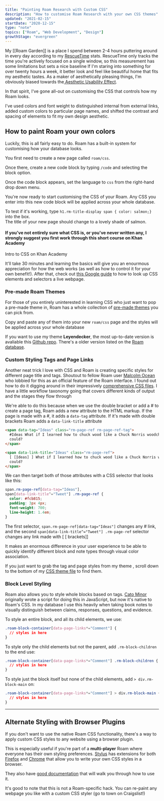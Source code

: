 ```yaml
---
title: "Painting Roam Research with Custom CSS"
description: "How to customise Roam Research with your own CSS themes"
updated: "2021-02-15"
startDate: "2020-12-15"
type: "note"
topics: ["Roam", "Web Development", "Design"]
growthStage: "evergreen"
---
```


<IntroParagraph>

My [[Roam Garden]] is a place I spend between 2-4 hours puttering around in every day according to my <a href="https://www.rescuetime.com/">RescueTime</a> stats. <Footnote idName={1}>RescueTime only tracks the time you're actively focused on a single window, so this measurement has some limitations but sets a nice baseline</Footnote> If I'm staring into something for over twenty hours a week, it better look and
feel like beautiful home that fits my aesthetic tastes. As a maker of aesthetically pleasing things, I'm obviously biased towards the<a href="https://en.wikipedia.org/wiki/Aesthetic%E2%80%93usability_effect">
Aesthetic Usability Effect</a>.

</IntroParagraph>

<BasicImage
  showalt
  width="580px"
  alt="A bar graph of the hours I spend in Roam on a typical week"
  src="https://res.cloudinary.com/dg3gyk0gu/image/upload/c_scale,w_580/v1590188743/maggieappleton.com/notes/roamhours.png"
/>

In that spirit, I've gone all-out on customising the CSS that controls how my Roam looks.

I've used colors and font weight to distinguished internal from external links, added custom colors to particular page names, and shifted the contrast and spacing of elements to fit my own design aesthetic.

<ImageFrame
  width="1100px"
  alt="A screen capture of my visual styling system in Roam"
  src="https://res.cloudinary.com/dg3gyk0gu/image/upload/c_scale,w_1720/v1590188713/maggieappleton.com/notes/roam_theme_maggie.png"
/>

## How to paint Roam your own colors

Luckily, this is all fairly easy to do. Roam has a built-in system for
customising how your database looks.

You first need to create a new page called `roam/css`.

<ImageFrame
  width="840px"
  alt="The roam search bar with roam/css entered"
  src="https://res.cloudinary.com/dg3gyk0gu/image/upload/c_scale,f_auto,q_auto:good,w_840/v1607173029/maggieappleton.com/notes/roam-garden/Screenshot_2020-12-05_at_12.47.43.png"
/>

Once there, create a new code block by typing `/code` and selecting the block option.

<ImageFrame
  width="840px"
  alt="Entering /code into the empty page"
  src="https://res.cloudinary.com/dg3gyk0gu/image/upload/c_scale,f_auto,q_auto:good,w_840/v1607173035/maggieappleton.com/notes/roam-garden/Screenshot_2020-12-05_at_12.48.46.png"
/>

Once the code block appears, set the language to `css` from the right-hand drop down menu.

<ImageFrame
  width="840px"
  alt="Selecting the code option from the code block dropdown menu"
  src="https://res.cloudinary.com/dg3gyk0gu/image/upload/c_scale,f_auto,q_auto:good,w_1200/v1607173038/maggieappleton.com/notes/roam-garden/Screenshot_2020-12-05_at_12.48.56.png"
/>

You're now ready to start customising the CSS of your Roam. Any CSS you enter into this new code block will be applied across your whole database.

To test if it's working, type `h1.rm-title-display span { color: salmon;}` into the box.  
The title of your new page should change to a lovely shade of salmon.

<ImageFrame
  width="840px"
  alt="The page title changing to the color salmon"
  src="https://res.cloudinary.com/dg3gyk0gu/image/upload/c_scale,f_auto,q_auto:good,w_1200/v1607173750/maggieappleton.com/notes/roam-garden/Screenshot_2020-12-05_at_13.09.01.png"
/>

<SimpleCard>

#### If you've not entirely sure what CSS is, or you've never written any, I strongly suggest you first work through this short course on Khan Academy

<ButtonLink href="https://www.khanacademy.org/computing/computer-programming/html-css/intro-to-css/pt/css-basics">
  Intro to CSS on Khan Academy
</ButtonLink>

It'll take 30 minutes and learning the basics will give you an enourmous
appreciation for how the web works (as well as how to control it for your own
benefit!). After that, check out <a href="https://developers.google.com/web/tools/chrome-devtools/css">
this Google guide</a> to how to look up CSS elements and selectors a live webpage.

</SimpleCard>

### Pre-made Roam Themes

For those of you entirely uninterested in learning CSS who just want to pop a pre-made theme in, Roam has a whole collection of [pre-made themes](https://roamresearch.com/#/app/help/page/fJRcVITNY) you can pick from.

Copy and paste any of them into your new `roam/css` page and the styles will be applied across your whole database

If you want to use my theme **Leyendecker**, the most up-to-date version is avaliable this [Github repo](https://github.com/theianjones/roam-research-themes/blob/master/leyendecker.css). There's a older version listed on the [Roam database](https://roamresearch.com/#/app/help/page/fJRcVITNY).

### Custom Styling Tags and Page Links

Another neat trick I love with CSS and Roam is creating specific styles for different page title and tags. <Footnote idName={3}>Shoutout to fellow Roam user <a href="https://malcolmocean.com/">Malcolm Ocean</a> who lobbied for this as an official feature of the Roam interface. I found out how to do it digging around in their impressively <a href="https://gist.github.com/malcolmocean/03d777a1c8f89be8c98e3d89d6821607">comprehensive CSS files</a></Footnote>. I have a little workflow taxonomy going that covers different kinds of output and the stages they flow through

<BasicImage
  width="880px"
  alt="A screencapture of my Roam database with various colored tags"
  src="https://res.cloudinary.com/dg3gyk0gu/image/upload/c_scale,w_1457/v1590193543/maggieappleton.com/notes/datatags.png"
/>

We're able to do this because when we use the double bracket or add a # to create a page tag, Roam adds a new attribute to the HTML markup. If the page is made with a #, it adds a `data-tag` attribute. If it's made with double brackets Roam adds a `data-link-title` attribute

```html
<span data-tag="Ideas" class="rm-page-ref rm-page-ref-tag">
  #Ideas What if I learned how to chuck wood like a Chuck Norris woodchuck
  could?
</span>

<span data-link-title="Ideas" class="rm-page-ref">
  [ [Ideas] ] What if I learned how to chuck wood like a Chuck Norris woodchuck
  could?
</span>
```

We can then target both of those attributes with a CSS selector that looks like this:

```css
span.rm-page-ref[data-tag="Ideas"],
span[data-link-title^="Tweet"] .rm-page-ref {
  color: #fcb815;
  padding: 3px 4px;
  font-weight: 700;
  line-height: 1.4em;
}
```

The first selector, `span.rm-page-ref[data-tag="Ideas"]` changes any # link, and the second `span[data-link-title^="Tweet"] .rm-page-ref` selector changes any link made with [ [ brackets]]

It makes an enormous difference in your user experience to be able to quickly identify different block and note types through visual color association.

If you just want to grab the tag and page styles from my theme , scroll down to the bottom of my <a href="https://github.com/theianjones/roam-research-themes/blob/master/leyendecker.css">CSS theme file</a> to find them.

### Block Level Styling

Roam also allows you to style whole blocks based on tags. <Footnote idName={4}>[Cato Minor](https://twitter.com/catominor3?lang=en) originally wrote a script for doing this in JavaScript, but now it's native to Roam's CSS.</Footnote> In my database I use this heavily when taking book notes to visually distinguish between claims, responses, questions, and evidence.

To style an entire block, and all its child elements, we use:

```css
.roam-block-container[data-page-links*="Comment"] {
  // styles in here
}
```

To style only the child elements but not the parent, add `.rm-block-children` to the end use:

```css
.roam-block-container[data-page-links*="Comment"] .rm-block-children {
  // styles in here
}
```

To style just the block itself but none of the child elements, add `> div.rm-block-main` on:

```css
.roam-block-container[data-page-links*="Comment"] > div.rm-block-main {
  // styles in here
}
```

---

## Alternate Styling with Browser Plugins

If you don't want to use the native Roam CSS functionality, there's a way to apply custom CSS styles to any website using a browser plugin.

This is especially useful if you're part of a **multi-player** Roam where everyone has their own styling preferences. [Stylus](https://stylus-lang.com/) has extensions for both [Firefox](https://addons.mozilla.org/en-US/firefox/addon/stylus/) and [Chrome](https://chrome.google.com/webstore/detail/stylus/clngdbkpkpeebahjckkjfobafhncgmne?hl=en) that allow you to write your own CSS styles in a browser.

<ImageFrame
  width="980px"
  alt="A screen capture of the stylus interface"
  src="https://res.cloudinary.com/dg3gyk0gu/image/upload/c_scale,w_980/v1590188865/maggieappleton.com/notes/stylus.png"
/>

They also have <a href="https://github.com/openstyles/stylus/wiki/Editor">good documentation</a> that will walk you through how to use it.

It's good to note that this is not a Roam-specific hack. You can re-paint any webpage you like with a custom CSS styler (go to town on Craigslist!)
